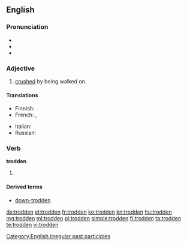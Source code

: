 ==English==

===Pronunciation===
* {{IPA|/ˈtɻɔdən/}}
* {{audio|En-us-trodden.ogg|Audio (US)}}
* {{rhymes|ɒdən}}

===Adjective===
{{en-adj}}

# [[crushed]] by being walked on.

====Translations====
{{trans-top|crushed by being walked on}}
* Finnish: {{t-|fi|tallottu}}
* French: {{t+|fr|piétiné|m}}, {{t+|fr|piétinée|f}}
{{trans-mid}}
* Italian: {{t-|it|calpestato}}
* Russian: {{t-|ru|раздавлен}}
{{trans-bottom}}

===Verb===
'''trodden'''

# {{past participle of|tread|lang=en}}

====Derived terms====
* [[down-trodden]]

[[Category:English irregular past participles]]

[[de:trodden]]
[[et:trodden]]
[[fr:trodden]]
[[ko:trodden]]
[[kn:trodden]]
[[hu:trodden]]
[[mg:trodden]]
[[ml:trodden]]
[[pl:trodden]]
[[simple:trodden]]
[[fi:trodden]]
[[ta:trodden]]
[[te:trodden]]
[[vi:trodden]]